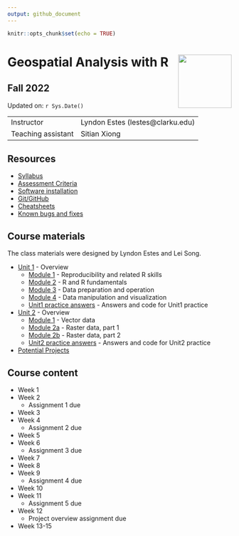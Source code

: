 ```yaml
---
output: github_document
---
```


```r
knitr::opts_chunk$set(echo = TRUE)
```

# Geospatial Analysis with R <img src="https://s28151.pcdn.co/offices/marketing-and-communications/wp-content/blogs.dir/3/files/sites/106/2019/08/CU_Seal_Red_SM_60_75_v4-768x768.png" align="right" width="120" />


## Fall 2022


Updated on: `r Sys.Date()`

<center>
------------------ ------------------------------------------------------
Instructor         Lyndon Estes (lestes@clarku.edu)                  
Teaching assistant Sitian Xiong
------------------ ------------------------------------------------------
</center>


## Resources
- [Syllabus](syllabus.html)
- [Assessment Criteria](assessment.html)
- [Software installation](software-installation.html)
- [Git/GitHub](git-github.html)
- [Cheatsheets](cheatsheets.html)
- [Known bugs and fixes](bugs-fixes.html)

## Course materials

The class materials were designed by Lyndon Estes and Lei Song. 

- [Unit 1](unit1.html) - Overview
  - [Module 1](unit1-module1.html) - Reproducibility and related R skills
  - [Module 2](unit1-module2.html) - R and R fundamentals
  - [Module 3](unit1-module3.html) - Data preparation and operation
  - [Module 4](unit1-module4.html) - Data manipulation and visualization
  - [Unit1 practice answers](unit1-practice-answers.html) - Answers and code for Unit1 practice

- [Unit 2](unit2.html) - Overview
  - [Module 1](unit2-module1.html) - Vector data
  - [Module 2a](unit2-module2a.html) - Raster data, part 1
  - [Module 2b](unit2-module2b.html) - Raster data, part 2
  - [Unit2 practice answers](unit2-practice-answers.html) - Answers and code for Unit2 practice
  
- [Potential Projects](projects.html)

## Course content

- Week 1
- Week 2
  - Assignment 1 due
- Week 3
- Week 4
  - Assignment 2 due
- Week 5
- Week 6  
  - Assignment 3 due
- Week 7
- Week 8
- Week 9
  - Assignment 4 due
- Week 10
- Week 11
  - Assignment 5 due
- Week 12
  - Project overview assignment due
- Week 13-15

